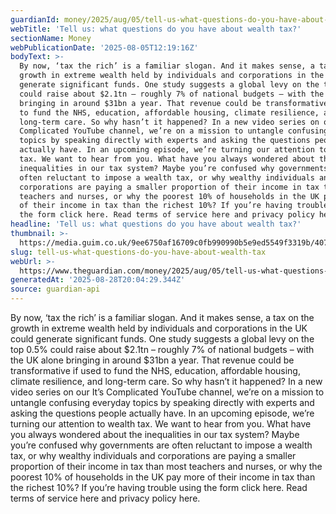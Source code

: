 ```yaml
---
guardianId: money/2025/aug/05/tell-us-what-questions-do-you-have-about-wealth-tax
webTitle: 'Tell us: what questions do you have about wealth tax?'
sectionName: Money
webPublicationDate: '2025-08-05T12:19:16Z'
bodyText: >-
  By now, ‘tax the rich’ is a familiar slogan. And it makes sense, a tax on the
  growth in extreme wealth held by individuals and corporations in the UK could
  generate significant funds. One study suggests a global levy on the top 0.5%
  could raise about $2.1tn – roughly 7% of national budgets – with the UK alone
  bringing in around $31bn a year. That revenue could be transformative if used
  to fund the NHS, education, affordable housing, climate resilience, and
  long-term care. So why hasn’t it happened? In a new video series on our It’s
  Complicated YouTube channel, we’re on a mission to untangle confusing everyday
  topics by speaking directly with experts and asking the questions people
  actually have. In an upcoming episode, we’re turning our attention to wealth
  tax. We want to hear from you. What have you always wondered about the
  inequalities in our tax system? Maybe you’re confused why governments are
  often reluctant to impose a wealth tax, or why wealthy individuals and
  corporations are paying a smaller proportion of their income in tax than most
  teachers and nurses, or why the poorest 10% of households in the UK pay more
  of their income in tax than the richest 10%? If you’re having trouble using
  the form click here. Read terms of service here and privacy policy here.
headline: 'Tell us: what questions do you have about wealth tax?'
thumbnail: >-
  https://media.guim.co.uk/9ee6750af16709c0fb990990b5e9ed5549f3319b/407_0_2531_2024/500.jpg
slug: tell-us-what-questions-do-you-have-about-wealth-tax
webUrl: >-
  https://www.theguardian.com/money/2025/aug/05/tell-us-what-questions-do-you-have-about-wealth-tax
generatedAt: '2025-08-28T20:04:29.344Z'
source: guardian-api
---
```

By now, ‘tax the rich’ is a familiar slogan. And it makes sense, a tax on the growth in extreme wealth held by individuals and corporations in the UK could generate significant funds. One study suggests a global levy on the top 0.5% could raise about $2.1tn – roughly 7% of national budgets – with the UK alone bringing in around $31bn a year. That revenue could be transformative if used to fund the NHS, education, affordable housing, climate resilience, and long-term care. So why hasn’t it happened? In a new video series on our It’s Complicated YouTube channel, we’re on a mission to untangle confusing everyday topics by speaking directly with experts and asking the questions people actually have. In an upcoming episode, we’re turning our attention to wealth tax. We want to hear from you. What have you always wondered about the inequalities in our tax system? Maybe you’re confused why governments are often reluctant to impose a wealth tax, or why wealthy individuals and corporations are paying a smaller proportion of their income in tax than most teachers and nurses, or why the poorest 10% of households in the UK pay more of their income in tax than the richest 10%? If you’re having trouble using the form click here. Read terms of service here and privacy policy here.
